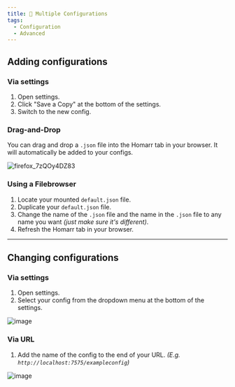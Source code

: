 ```yaml
---
title: 📄 Multiple Configurations
tags:
  - Configuration
  - Advanced
---
```



## Adding configurations

### Via settings
1. Open settings.
2. Click "Save a Copy" at the bottom of the settings.
3. Switch to the new config.

### Drag-and-Drop
You can drag and drop a `.json` file into the Homarr tab in your browser. It will automatically be added to your configs.

![firefox_7zQOy4DZ83](./img/config-upload.gif)

### Using a Filebrowser
1. Locate your mounted `default.json` file.
2. Duplicate your `default.json` file.
3. Change the name of the `.json` file and the name in the `.json` file to any name you want *(just make sure it's different)*.
4. Refresh the Homarr tab in your browser.

---

## Changing configurations
### Via settings
1. Open settings.
2. Select your config from the dropdown menu at the bottom of the settings.

![image](./img/config-switcher.webp)


### Via URL
1. Add the name of the config to the end of your URL. _(E.g. `http://localhost:7575/exampleconfig`)_

![image](https://user-images.githubusercontent.com/71191962/170117208-8aa66256-9900-471f-b250-77938b491acd.webp)


